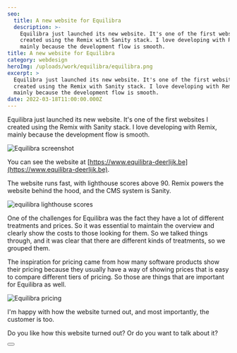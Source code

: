 ```yaml
---
seo:
  title: A new website for Equilibra
  description: >-
    Equilibra just launched its new website. It's one of the first websites I
    created using the Remix with Sanity stack. I love developing with Remix,
    mainly because the development flow is smooth.
title: A new website for Equilibra
category: webdesign
heroImg: /uploads/work/equilibra/equilibra.png
excerpt: >
  Equilibra just launched its new website. It's one of the first websites I
  created using the Remix with Sanity stack. I love developing with Remix,
  mainly because the development flow is smooth.
date: 2022-03-18T11:00:00.000Z
---
```


Equilibra just launched its new website. It's one of the first websites I
created using the Remix with Sanity stack. I love developing with Remix, mainly
because the development flow is smooth.

![Equilibra screenshot](/uploads/work/equilibra/equilibra-deerlijk-screenshot_nmlkca.png 'Equilibra screenshot')

You can see the website at
[https://www.equilibra-deerlijk.be](https://www.equilibra-deerlijk.be).

The website runs fast, with lighthouse scores above 90. Remix powers the website
behind the hood, and the CMS system is Sanity.

![equilibra lighthouse scores](/uploads/work/equilibra/equilibra-lighthouse-scores_wzxatv.png 'equilibra lighthouse scores')

One of the challenges for Equilibra was the fact they have a lot of different
treatments and prices. So it was essential to maintain the overview and clearly
show the costs to those looking for them. So we talked things through, and it
was clear that there are different kinds of treatments, so we grouped them.

The inspiration for pricing came from how many software products show their
pricing because they usually have a way of showing prices that is easy to
compare different tiers of pricing. So those are things that are important for
Equilibra as well.

![Equilibra pricing](/uploads/work/equilibra/equilibra-pricing-screenshot_blbmrz.png 'Equilibra pricing')

I'm happy with how the website turned out, and most importantly, the customer is
too.

Do you like how this website turned out? Or do you want to talk about it?

<Button text="Get in touch" variant="primary" href="contact" />
